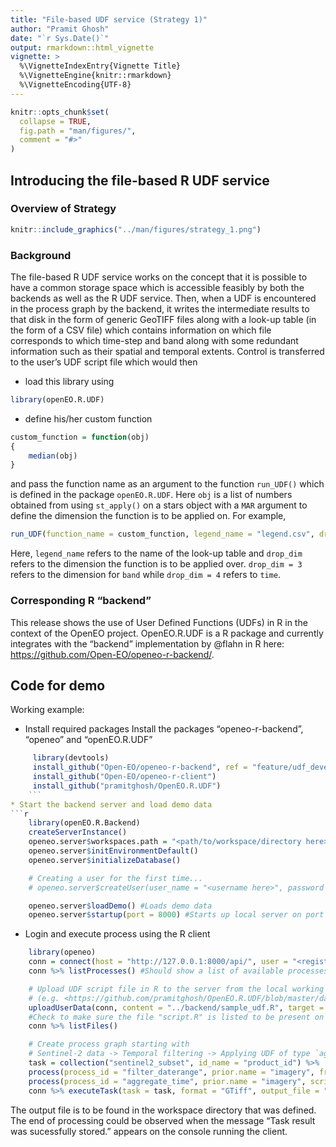 ```yaml
---
title: "File-based UDF service (Strategy 1)"
author: "Pramit Ghosh"
date: "`r Sys.Date()`"
output: rmarkdown::html_vignette
vignette: >
  %\VignetteIndexEntry{Vignette Title}
  %\VignetteEngine{knitr::rmarkdown}
  %\VignetteEncoding{UTF-8}
---
```


```r
knitr::opts_chunk$set(
  collapse = TRUE,
  fig.path = "man/figures/",
  comment = "#>"
)
```

## Introducing the file-based R UDF service

### Overview of Strategy
```r
knitr::include_graphics("../man/figures/strategy_1.png")
```

### Background
The file-based R UDF service works on the concept that it is possible to have a common storage space which is accessible feasibly by both the backends as well as the R UDF service. Then, when a UDF is encountered in the process graph by the backend, it writes the intermediate results to that disk in the form of generic GeoTIFF files along with a look-up table (in the form of a CSV file) which contains information on which file corresponds to which time-step and band along with some redundant information such as their spatial and temporal extents. Control is transferred to the user's UDF script file which would then

* load this library using

```r
library(openEO.R.UDF)
```
* define his/her custom function
```r
custom_function = function(obj)
{
    median(obj)
}
```
and pass the function name as an argument to the function `run_UDF()` which is defined in the package `openEO.R.UDF`. Here `obj` is a list of numbers obtained from using `st_apply()` on a stars object with a `MAR` argument to define the dimension the function is to be applied on. For example,

```r
run_UDF(function_name = custom_function, legend_name = "legend.csv", drop_dim = 4)
```
Here, `legend_name` refers to the name of the look-up table and `drop_dim` refers to the dimension the function is to be applied over. `drop_dim = 3` refers to the dimension for `band` while `drop_dim = 4` refers to `time`.

### Corresponding R "backend"

This release shows the use of User Defined Functions (UDFs) in R in the context of the OpenEO project. OpenEO.R.UDF is a R package and currently integrates with the "backend" implementation by @flahn in R here: <https://github.com/Open-EO/openeo-r-backend/>.

## Code for demo

Working example:

* Install required packages
   Install the packages "openeo-r-backend", "openeo" and "openEO.R.UDF"
```r
     library(devtools)
     install_github("Open-EO/openeo-r-backend", ref = "feature/udf_develop")
     install_github("Open-EO/openeo-r-client")
     install_github("pramitghosh/OpenEO.R.UDF")
    ```
* Start the backend server and load demo data
```r
    library(openEO.R.Backend)
    createServerInstance()
    openeo.server$workspaces.path = "<path/to/workspace/directory here>"
    openeo.server$initEnvironmentDefault()
    openeo.server$initializeDatabase()

    # Creating a user for the first time...
    # openeo.server$createUser(user_name = "<username here>", password = "<password here>")

    openeo.server$loadDemo() #Loads demo data
    openeo.server$startup(port = 8000) #Starts up local server on port 8000
```
* Login and execute process using the R client
```r
    library(openeo)
    conn = connect(host = "http://127.0.0.1:8000/api/", user = "<registered username here>", password = "<password here>", rbackend = T) #Login using credentials
    conn %>% listProcesses() #Should show a list of available processes including `aggregate_time`

    # Upload UDF script file in R to the server from the local working directory
    # (e.g. <https://github.com/pramitghosh/OpenEO.R.UDF/blob/master/data/example_udf/sample_udf.R>)
    uploadUserData(conn, content = "../backend/sample_udf.R", target = "/script.R")
    #Check to make sure the file "script.R" is listed to be present on the server
    conn %>% listFiles()

    # Create process graph starting with
    # Sentinel-2 data -> Temporal filtering -> Applying UDF of type `aggregate_time` to find the median along the time axis for all the 13 bands
    task = collection("sentinel2_subset", id_name = "product_id") %>%
    process(process_id = "filter_daterange", prior.name = "imagery", from = "2017-05-01", to = "2017-06-20") %>%
    process(process_id = "aggregate_time", prior.name = "imagery", script = "/script.R")
    conn %>% executeTask(task = task, format = "GTiff", output_file = "out.tif") #Executes the process graph
```
The output file is to be found in the workspace directory that was defined. The end of processing could be observed when the message "Task result was sucessfully stored." appears on the console running the client.